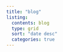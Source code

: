 ```yaml
---
title: "blog"
listing:
  contents: blog
  type: grid
  sort: "date desc"
  categories: true
---
```

